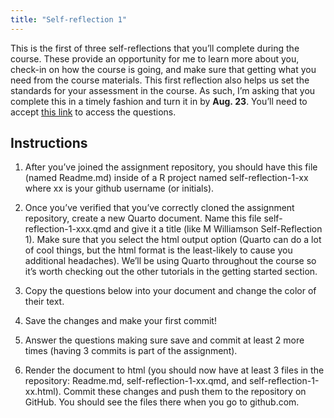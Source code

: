 ```yaml
---
title: "Self-reflection 1"
---
```


This is the first of three self-reflections that you'll complete during the course. These provide an opportunity for me to learn more about you, check-in on how the course is going, and make sure that getting what you need from the course materials. This first reflection also helps us set the standards for your assessment in the course. As such, I'm asking that you complete this in a timely fashion and turn it in by **Aug. 23**. You'll need to accept [this link](https://classroom.github.com/a/oQRH4AqL) to access the questions. 

## Instructions

1. After you've joined the assignment repository, you should have this file (named Readme.md) inside of a R project named self-reflection-1-xx where xx is your github username (or initials).

2. Once you've verified that you've correctly cloned the assignment repository, create a new Quarto document. Name this file self-reflection-1-xxx.qmd and give it a title (like M Williamson Self-Reflection 1). Make sure that you select the html output option (Quarto can do a lot of cool things, but the html format is the least-likely to cause you additional headaches). We'll be using Quarto throughout the course so it's worth checking out the other tutorials in the getting started section.

3. Copy the questions below into your document and change the color of their text.

4. Save the changes and make your first commit!

5. Answer the questions making sure save and commit at least 2 more times (having 3 commits is part of the assignment).

6. Render the document to html (you should now have at least 3 files in the repository: Readme.md, self-reflection-1-xx.qmd, and self-reflection-1-xx.html). Commit these changes and push them to the repository on GitHub. You should see the files there when you go to github.com.
